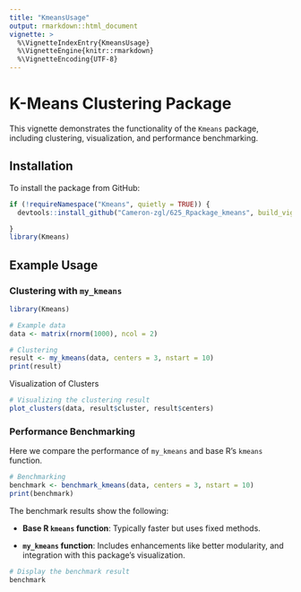 ```yaml
---
title: "KmeansUsage"
output: rmarkdown::html_document
vignette: >
  %\VignetteIndexEntry{KmeansUsage}
  %\VignetteEngine{knitr::rmarkdown}
  %\VignetteEncoding{UTF-8}
---
```


# K-Means Clustering Package

This vignette demonstrates the functionality of the `Kmeans` package, including clustering, visualization, and performance benchmarking.

## Installation

To install the package from GitHub:

```r
if (!requireNamespace("Kmeans", quietly = TRUE)) {
  devtools::install_github("Cameron-zgl/625_Rpackage_kmeans", build_vignettes = FALSE)

}
library(Kmeans)
```

## Example Usage

### Clustering with `my_kmeans`

```r
library(Kmeans)

# Example data
data <- matrix(rnorm(1000), ncol = 2)

# Clustering
result <- my_kmeans(data, centers = 3, nstart = 10)
print(result)

```

Visualization of Clusters

```r
# Visualizing the clustering result
plot_clusters(data, result$cluster, result$centers)

```

### Performance Benchmarking

Here we compare the performance of `my_kmeans` and base R's `kmeans` function.

```r
# Benchmarking
benchmark <- benchmark_kmeans(data, centers = 3, nstart = 10)
print(benchmark)

```

The benchmark results show the following:

-   **Base R `kmeans` function**: Typically faster but uses fixed methods.

-   **`my_kmeans` function**: Includes enhancements like better modularity, and integration with this package's visualization.

```r
# Display the benchmark result
benchmark

```
